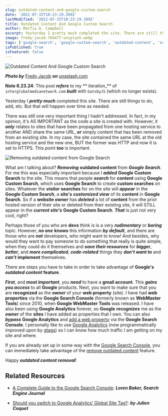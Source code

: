 ```yaml
---
slug: outdated-content-and-google-custom-search
date: '2022-07-15T10:23:19.389Z'
lastModified: '2022-07-15T10:23:19.389Z'
title: Outdated Content And Google Custom Search
author: Marfia D. Campbell
excerpt: Yesterday I pretty much completed the site. There are still things to do, add, etc. But that will happen over time as needed.
image: fredy-jacob-764477-unsplash.webp
tags: ['google-search', 'google-custom-search', 'outdated-content', 'seo']
isPublished: true
isFeatured: false
---
```


![Outdated Content And Google Custom Search](fredy-jacob-764477-unsplash.webp)

***Photo by*** [Fredy Jacob](https://unsplash.com/@thefredyjacob) ***on*** [unsplash.com](https://unsplash.com/photos/t0SlmanfFcg)

**Note 6.23.24**: This post **_refers_** to my ** iteration_** of
`interglobalmedianetwork.com` **_built_** with `GatsbyJS` (which no longer exists).

Yesterday I **_pretty much_** completed this site. There are still things to do, add, etc. But that will happen over time as needed.

There was still one very important thing I hadn't addressed. In fact, in my
opinion, it's AS IMPORTANT as the code a site is created with. However, it
**_only_** relates to sites that have been propagated from one hosting service to another AND share the same URL, **_or_** simply content that has been removed from an existing site. In my case, the site contained the same URL at the old hosting service and the new one, BUT the former was HTTP and now it is set to HTTPS. This point **_too_** is important.

![Removing outdated content from Google Search](remove-outdated-content.webp)

What am I talking about? **_Removing_** **outdated content** from **_Google
Search_**. For me this was especially important because I **_added_** **Google Custom Search** to the site. This means that people **_search_** for **content** using **Google Custom Search**, which uses **Google Search** to create **custom searches** on sites. Whatever the **_visitor_** **searches** for on the site will **_appear_** in the **Google Custom Search**, a **site's** **_customized view_** of its **content** in **Google Search**. So if a **website owner** has **_deleted_** a lot of **content** from the prior hosted version of their site or deleted from their existing site, it will STILL appear in the **_current site's_** **Google Custom Search**. **_That_** is just not very cool, right?

Perhaps those of you who are **devs** think is is a very **_rudimentary_** or **_boring_** topic. However, **_no one_** **knows** this information **_by default_**, and there are those who are **_not_** developers, who might want to know! And besides, why would they want to pay someone to do something that really is quite simple, when they could do it themselves and **_save their resources_** for **_bigger_**, **_better_**, and **_more complicated_**, **_code-related_** things they **_don't want to_** and **_can't_** **implement** themselves.

There are steps you have to take in order to take advantage of **Google's**
**_outdated content_** **feature**.

**_First_**, and **_most important_**, you **_need_** to have a **gmail
account**. This **_gains you access_** to all **Google** products. Next, you
want to make sure that you are **recognized** as the **_owner_** of your **web property** (site). I have had **web properties** via the **Google Search Console** (formerly known as **WebMaster Tools**) since 2010, when **Google WebMaster Tools** was released. I have also been using **Google Analytics** forever, so **Google** **_recognizes_** me as the **_owner_** of the **sites** I have added as properties that I own. You can also **_bypass_** **Google Analytics** and [add a web property](https://search.google.com/search-console/about) via the **Google Search Console**. I personally like to use [Google Analytics](https://analytics.google.com/analytics/web/) (now programmatically improved upon by
[gtags](https://developers.google.com/analytics/devguides/collection/gtagjs/)) so I can know how much traffic I am getting on my site and where.

If you are already set up in some way with the [Google Search Console](https://search.google.com/search-console/about), you can immediately take advantage of the [remove outdated content](https://support.google.com/websearch/answer/6349986?hl=en) feature.

Happy **_outdated content removal_**!

## Related Resources

-   [A Complete Guide to the Google Search Console](https://www.searchenginejournal.com/google-search-console-guide/209318/#close): ***Loren Baker, Search Engine Journal***

-   [Should you switch to Google Analytics’ Global Site Tag?](https://juliencoquet.com/en/2017/09/11/switch-google-analytics-global-site-tag/): ***by Julien Coquet***

